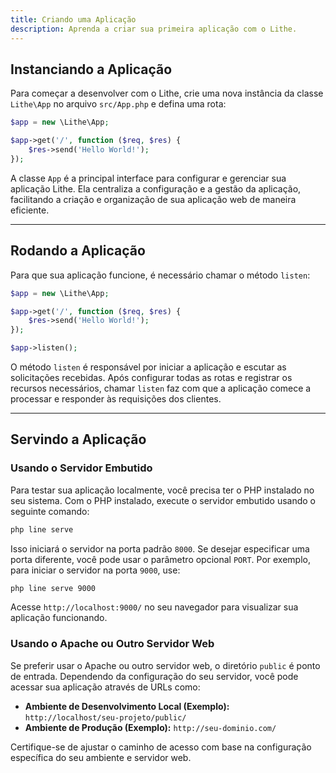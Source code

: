 ```yaml
---
title: Criando uma Aplicação
description: Aprenda a criar sua primeira aplicação com o Lithe.
---
```


## Instanciando a Aplicação

Para começar a desenvolver com o Lithe, crie uma nova instância da classe `Lithe\App` no arquivo `src/App.php` e defina uma rota:

```php
$app = new \Lithe\App;

$app->get('/', function ($req, $res) {
    $res->send('Hello World!');
});
```

A classe `App` é a principal interface para configurar e gerenciar sua aplicação Lithe. Ela centraliza a configuração e a gestão da aplicação, facilitando a criação e organização de sua aplicação web de maneira eficiente.

---

## Rodando a Aplicação

Para que sua aplicação funcione, é necessário chamar o método `listen`:

```php {7}
$app = new \Lithe\App;

$app->get('/', function ($req, $res) {
    $res->send('Hello World!');
});

$app->listen(); 
```

O método `listen` é responsável por iniciar a aplicação e escutar as solicitações recebidas. Após configurar todas as rotas e registrar os recursos necessários, chamar `listen` faz com que a aplicação comece a processar e responder às requisições dos clientes.

---

## Servindo a Aplicação

### Usando o Servidor Embutido

Para testar sua aplicação localmente, você precisa ter o PHP instalado no seu sistema. Com o PHP instalado, execute o servidor embutido usando o seguinte comando:

```bash
php line serve
```

Isso iniciará o servidor na porta padrão `8000`. Se desejar especificar uma porta diferente, você pode usar o parâmetro opcional `PORT`. Por exemplo, para iniciar o servidor na porta `9000`, use:

```bash
php line serve 9000
```

Acesse `http://localhost:9000/` no seu navegador para visualizar sua aplicação funcionando.

### Usando o Apache ou Outro Servidor Web

Se preferir usar o Apache ou outro servidor web, o diretório `public` é ponto de entrada. Dependendo da configuração do seu servidor, você pode acessar sua aplicação através de URLs como:

- **Ambiente de Desenvolvimento Local (Exemplo):** `http://localhost/seu-projeto/public/`
- **Ambiente de Produção (Exemplo):** `http://seu-dominio.com/`

Certifique-se de ajustar o caminho de acesso com base na configuração específica do seu ambiente e servidor web.
